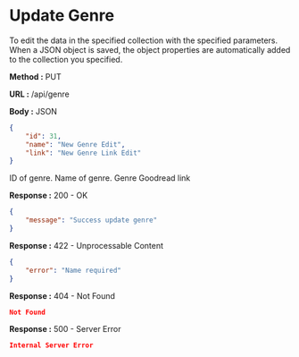 
# Update Genre

To edit the data in the specified collection with the specified parameters.
When a JSON object is saved, the object properties are automatically added to the collection you specified.

**Method :** <Badge variant="info">PUT</Badge>

**URL :** <Badge variant="dark">/api/genre</Badge>

**Body :** <Badge variant="purple">JSON</Badge>

```json
{
	"id": 31,
	"name": "New Genre Edit",
	"link": "New Genre Link Edit"
}
```

<Param name="id" type="number" required={true}>
	ID of genre.
</Param>
<Param name="name" type="string" required={true}>
	Name of genre.
</Param>
<Param name="link" type="string">
	Genre Goodread link
</Param>

**Response :** <BadgeOutline variant="success">200 - OK</BadgeOutline>

```json
{
	"message": "Success update genre"
}
```

**Response :** <BadgeOutline variant="info">422 - Unprocessable Content</BadgeOutline>

```json
{
	"error": "Name required"
}
```

**Response :** <BadgeOutline variant="warning">404 - Not Found</BadgeOutline>

```json
Not Found
```

**Response :** <BadgeOutline variant="danger">500 - Server Error</BadgeOutline>

```json
Internal Server Error
```

